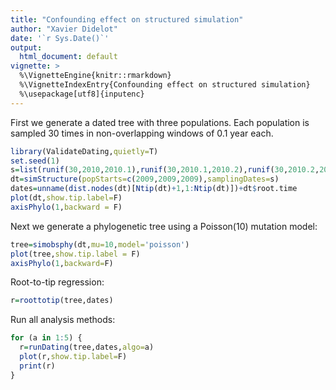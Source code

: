 ```yaml
---
title: "Confounding effect on structured simulation"
author: "Xavier Didelot"
date: '`r Sys.Date()`'
output:
  html_document: default
vignette: >
  %\VignetteEngine{knitr::rmarkdown}
  %\VignetteIndexEntry{Confounding effect on structured simulation}
  %\usepackage[utf8]{inputenc}
---
```


First we generate a dated tree with three populations. Each population is sampled 30 times in non-overlapping windows of 0.1 year each.

```r
library(ValidateDating,quietly=T)
set.seed(1)
s=list(runif(30,2010,2010.1),runif(30,2010.1,2010.2),runif(30,2010.2,2010.3))
dt=simStructure(popStarts=c(2009,2009,2009),samplingDates=s)
dates=unname(dist.nodes(dt)[Ntip(dt)+1,1:Ntip(dt)])+dt$root.time
plot(dt,show.tip.label=F)
axisPhylo(1,backward = F)
```

Next we generate a phylogenetic tree using a Poisson(10) mutation model:
```r
tree=simobsphy(dt,mu=10,model='poisson')
plot(tree,show.tip.label = F)
axisPhylo(1,backward=F)
```
Root-to-tip regression:
```r
r=roottotip(tree,dates)
```

Run all analysis methods:
```r
for (a in 1:5) {
  r=runDating(tree,dates,algo=a)
  plot(r,show.tip.label=F)
  print(r)
}
```
